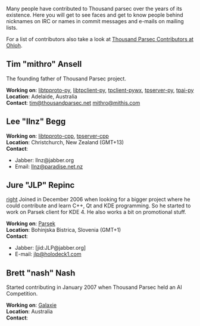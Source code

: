 Many people have contributed to Thousand parsec over the years of its existence. Here you will get to see faces and get to know people behind nicknames on IRC or names in commit messages and e-mails on mailing lists.

For a list of contributors also take a look at [http://www.ohloh.net/projects/3679/contributors Thousand Parsec Contributors at Ohloh].

== Tim "mithro" Ansell ==
The founding father of Thousand Parsec project.

'''Working on''': [[libtpproto-py]], [[libtpclient-py]], [[tpclient-pywx]], [[tpserver-py]], [[tpai-py]]<br />
'''Location''': Adelaide, Australia<br />
'''Contact''': [mailto:tim@thousandparsec.net tim@thousandparsec.net] [mailto:mithro@mithis.com mithro@mithis.com]

== Lee "llnz" Begg ==
'''Working on''': [[libtpproto-cpp]], [[tpserver-cpp]]<br />
'''Location''': Christchurch, New Zealand (GMT+13)<br />
'''Contact''':
* Jabber: llnz@jabber.org
* Email: [mailto:llnz@paradise.net.nz llnz@paradise.net.nz]

== Jure "JLP" Repinc ==
[[images/JLP.jpg|right]]
Joined in December 2006 when looking for a bigger project where he could contribute and learn C++, Qt and KDE programming. So he started to work on Parsek client for KDE 4. He also works a bit on promotional stuff.

'''Working on''': [[Parsek]]<br />
'''Location''': Bohinjska Bistrica, Slovenia (GMT+1)<br />
'''Contact''':
* Jabber: [jid:JLP@jabber.org]
* E-mail: [mailto:jlp@holodeck1.com jlp@holodeck1.com]

== Brett "nash" Nash ==
Started contributing in January 2007 when Thousand Parsec held an AI Competition.

'''Working on''': [[Galaxie]]<br />
'''Location''': Australia<br />
'''Contact''':